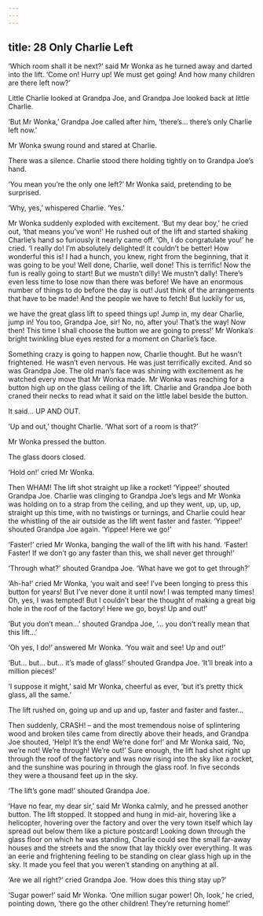 ```yaml
---
---
---
```

title: 28 Only Charlie Left
---

‘Which room shall it be next?’ said Mr Wonka as he turned away and darted into the lift. ‘Come on! Hurry up! We must get going! And how many children are there left now?’

Little Charlie looked at Grandpa Joe, and Grandpa Joe looked back at little Charlie.

‘But Mr Wonka,’ Grandpa Joe called after him, ‘there’s… there’s only Charlie left now.’

Mr Wonka swung round and stared at Charlie.

There was a silence. Charlie stood there holding tightly on to Grandpa Joe’s hand.

‘You mean you’re the only one left?’ Mr Wonka said, pretending to be surprised.

‘Why, yes,’ whispered Charlie. ‘Yes.’

Mr Wonka suddenly exploded with excitement. ‘But my dear boy,’ he cried out, ‘that means you’ve won!’ He rushed out of the lift and started shaking Charlie’s hand so furiously it nearly came off. ‘Oh, I do congratulate you!’ he cried. ‘I really do! I’m absolutely delighted! It couldn’t be better! How wonderful this is! I had a hunch, you knew, right from the beginning, that it was going to be you! Well done, Charlie, well done! This is terrific! Now the fun is really going to start! But we mustn’t dilly! We mustn’t dally! There’s even less time to lose now than there was before! We have an enormous number of things to do before the day is out! Just think of the arrangements that have to be made! And the people we have to fetch! But luckily for us,



we have the great glass lift to speed things up! Jump in, my dear Charlie, jump in! You too, Grandpa Joe, sir! No, no, after you! That’s the way! Now then! This time I shall choose the button we are going to press!’ Mr Wonka’s bright twinkling blue eyes rested for a moment on Charlie’s face.

Something crazy is going to happen now, Charlie thought. But he wasn’t frightened. He wasn’t even nervous. He was just terrifically excited. And so was Grandpa Joe. The old man’s face was shining with excitement as he watched every move that Mr Wonka made. Mr Wonka was reaching for a button high up on the glass ceiling of the lift. Charlie and Grandpa Joe both craned their necks to read what it said on the little label beside the button.

It said… UP AND OUT.

‘Up and out,’ thought Charlie. ‘What sort of a room is that?’

Mr Wonka pressed the button.

The glass doors closed.

‘Hold on!’ cried Mr Wonka.

Then WHAM! The lift shot straight up like a rocket! ‘Yippee!’ shouted Grandpa Joe. Charlie was clinging to Grandpa Joe’s legs and Mr Wonka was holding on to a strap from the ceiling, and up they went, up, up, up, straight up this time, with no twistings or turnings, and Charlie could hear the whistling of the air outside as the lift went faster and faster. ‘Yippee!’ shouted Grandpa Joe again. ‘Yippee! Here we go!’

‘Faster!’ cried Mr Wonka, banging the wall of the lift with his hand. ‘Faster! Faster! If we don’t go any faster than this, we shall never get through!’

‘Through what?’ shouted Grandpa Joe. ‘What have we got to get through?’

‘Ah-ha!’ cried Mr Wonka, ‘you wait and see! I’ve been longing to press this button for years! But I’ve never done it until now! I was tempted many times! Oh, yes, I was tempted! But I couldn’t bear the thought of making a great big hole in the roof of the factory! Here we go, boys! Up and out!’

‘But you don’t mean…’ shouted Grandpa Joe, ‘… you don’t really mean that this lift…’

‘Oh yes, I do!’ answered Mr Wonka. ‘You wait and see! Up and out!’

‘But… but… but… it’s made of glass!’ shouted Grandpa Joe. ‘It’ll break into a million pieces!’

‘I suppose it might,’ said Mr Wonka, cheerful as ever, ‘but it’s pretty thick glass, all the same.’

The lift rushed on, going up and up and up, faster and faster and faster…

Then suddenly, CRASH! – and the most tremendous noise of splintering wood and broken tiles came from directly above their heads, and Grandpa Joe shouted, ‘Help! It’s the end! We’re done for!’ and Mr Wonka said, ‘No, we’re not! We’re through! We’re out!’ Sure enough, the lift had shot right up through the roof of the factory and was now rising into the sky like a rocket, and the sunshine was pouring in through the glass roof. In five seconds they were a thousand feet up in the sky.

‘The lift’s gone mad!’ shouted Grandpa Joe.



‘Have no fear, my dear sir,’ said Mr Wonka calmly, and he pressed another button. The lift stopped. It stopped and hung in mid-air, hovering like a helicopter, hovering over the factory and over the very town itself which lay spread out below them like a picture postcard! Looking down through the glass floor on which he was standing, Charlie could see the small far-away houses and the streets and the snow that lay thickly over everything. It was an eerie and frightening feeling to be standing on clear glass high up in the sky. It made you feel that you weren’t standing on anything at all.

‘Are we all right?’ cried Grandpa Joe. ‘How does this thing stay up?’

‘Sugar power!’ said Mr Wonka. ‘One million sugar power! Oh, look,’ he cried, pointing down, ‘there go the other children! They’re returning home!’